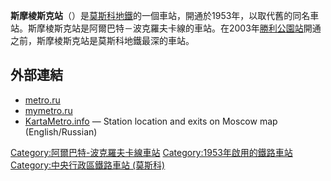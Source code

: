 {{Otheruses|subject=阿爾巴特－波克羅夫卡線的站点|other=菲利線的站点|斯摩棱斯克站 (菲利線)}}
{{Infobox station 
|name          = 斯摩棱斯克
|native_name   = Смоленская
|native_name_lang=ru
|type          = [[莫斯科地鐵|莫斯科地鐵]]車站
|image         = Metro MSK Line3 Smolenskaya.jpg 
|image_size    = 
|image_caption =
|address       = [[中央行政區_(莫斯科)|中央行政區]][[阿爾巴特區|阿爾巴特區]]
|borough       = [[莫斯科|莫斯科]]
|country       = [[俄羅斯|俄羅斯]]
|coordinates   = {{coord|55.7474|37.5823|display=inline,title}}
|line          = {{MOSMETRO-bull|3|text=1}}
|other         = 
|structure     = {{link-en|外掛樑車站|Pylon station}}
|platform      = 1個[[島式月台|島式月台]]
|depth         = {{convert|50|m}}
|levels        = 1層
|tracks        = 2條
|parking       = 無
|opened        = {{start date and age|df=yes|1953|04|05}}
|closed        = 
|rebuilt       = 
|ADA           = 
|code          = 043
|owned         = 莫斯科地鐵
|zone          = 
|former        = 
|passengers    = 
|pass_year     = 
|pass_percent  = 
|pass_system   = 
|mpassengers   = 
|services      = 
|map_type      = Central Moscow
|AlternativeMap= Central Moscow grayscale.png
|map_overlay   = Central Moscow metro lines.svg
|map_caption   = 
|route_map     = 
|map_state     = collapsed
}}

'''斯摩棱斯克站'''（{{lang-rus|Смоленская|Smolenskaya}}）是[[莫斯科地鐵|莫斯科地鐵]]的一個車站，開通於1953年，以取代舊的同名車站。斯摩棱斯克站是阿爾巴特－波克羅夫卡線的車站。在2003年[[勝利公園站_(莫斯科地鐵)|勝利公園站]]開通之前，斯摩棱斯克站是莫斯科地鐵最深的車站。

==外部連結==
{{Commons category|Smolenskaya (Arbatsko-Pokrovskaya Line)}}
*[https://web.archive.org/web/20190415003215/http://metro.ru/stations/arbatsko-pokrovskaya/smolenskaya/ metro.ru]
*[https://web.archive.org/web/20061209231436/http://www.mymetro.ru/cgi-bin/list.pl?lng=ru&a=1&b=3&c=11 mymetro.ru]
*[http://www.kartametro.info/?hl=EN&ms=Smolenskaya&z=17&t=k KartaMetro.info] — Station location and exits on Moscow map (English/Russian)
{{阿爾巴特－波克羅夫卡線}}
[[Category:阿爾巴特-波克羅夫卡線車站|Category:阿爾巴特-波克羅夫卡線車站]]
[[Category:1953年啟用的鐵路車站|Category:1953年啟用的鐵路車站]]
[[Category:中央行政區鐵路車站_(莫斯科)|Category:中央行政區鐵路車站 (莫斯科)]]